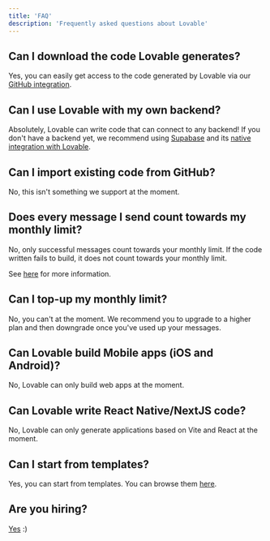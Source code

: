 ```yaml
---
title: 'FAQ'
description: 'Frequently asked questions about Lovable'
---
```



## Can I download the code Lovable generates?

Yes, you can easily get access to the code generated by Lovable via our [GitHub integration](/integrations/git-integration).

## Can I use Lovable with my own backend?

Absolutely, Lovable can write code that can connect to any backend! If you don't have a backend yet, we recommend using [Supabase](https://supabase.com/) and its [native integration with Lovable](integrations/supabase).

## Can I import existing code from GitHub?

No, this isn't something we support at the moment.

## Does every message I send count towards my monthly limit?

No, only successful messages count towards your monthly limit. If the code written fails to build, it does not count towards your monthly limit.

See [here](/user-guides/messaging-limits) for more information.

## Can I top-up my monthly limit?

No, you can't at the moment. We recommend you to upgrade to a higher plan and then downgrade once you've used up your messages.

## Can Lovable build Mobile apps (iOS and Android)?

No, Lovable can only build web apps at the moment.

## Can Lovable write React Native/NextJS code?

No, Lovable can only generate applications based on Vite and React at the moment.

## Can I start from templates?

Yes, you can start from templates. You can browse them [here](https://lovable.dev/templates).

## Are you hiring?

[Yes](https://lovable.dev/careers) :)